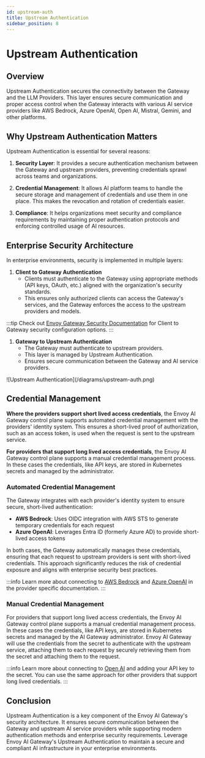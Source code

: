 ```yaml
---
id: upstream-auth
title: Upstream Authentication
sidebar_position: 8
---
```

# Upstream Authentication

## Overview

Upstream Authentication secures the connectivity between the Gateway and the LLM Providers. This layer ensures secure communication and proper access control when the Gateway interacts with various AI service providers like AWS Bedrock, Azure OpenAI, Open AI, Mistral, Gemini, and other platforms.

## Why Upstream Authentication Matters

Upstream Authentication is essential for several reasons:

1. **Security Layer**: It provides a secure authentication mechanism between the Gateway and upstream providers, preventing credentials sprawl across teams and organizations.

1. **Credential Management**: It allows AI platform teams to handle the secure storage and management of credentials and use them in one place. This makes the revocation and rotation of credentials easier.

1. **Compliance**: It helps organizations meet security and compliance requirements by maintaining proper authentication protocols and enforcing controlled usage of AI resources.

## Enterprise Security Architecture

In enterprise environments, security is implemented in multiple layers:

1. **Client to Gateway Authentication**
   - Clients must authenticate to the Gateway using appropriate methods (API keys, OAuth, etc.) aligned with the organization's security standards.
   - This ensures only authorized clients can access the Gateway's services, and the Gateway enforces the access to the upstream providers and models.

:::tip
Check out [Envoy Gateway Security Documentation](https://gateway.envoyproxy.io/docs/tasks/security/) for Client to Gateway security configuration options.
:::

1. **Gateway to Upstream Authentication**
   - The Gateway must authenticate to upstream providers.
   - This layer is managed by Upstream Authentication.
   - Ensures secure communication between the Gateway and AI service providers.

<div style={{ textAlign: 'center' }}>
  ![Upstream Authentication](/diagrams/upstream-auth.png)
</div>

## Credential Management

**Where the providers support short lived access credentials**, the Envoy AI Gateway control plane supports automated credential management with the providers' identity system. This ensures a short-lived proof of authorization, such as an access token, is used when the request is sent to the upstream service.

**For providers that support long lived access credentials**, the Envoy AI Gateway control plane supports a manual credential management process. In these cases the credentials, like API keys, are stored in Kubernetes secrets and managed by the administrator.

### Automated Credential Management

The Gateway integrates with each provider's identity system to ensure secure, short-lived authentication:

- **AWS Bedrock**: Uses OIDC integration with AWS STS to generate temporary credentials for each request
- **Azure OpenAI**: Leverages Entra ID (formerly Azure AD) to provide short-lived access tokens

In both cases, the Gateway automatically manages these credentials, ensuring that each request to upstream providers is sent with short-lived credentials. This approach significantly reduces the risk of credential exposure and aligns with enterprise security best practices.

:::info
Learn more about connecting to [AWS Bedrock](../getting-started/connect-providers/aws-bedrock.md) and [Azure OpenAI](../getting-started/connect-providers/azure-openai.md) in the provider specific documentation.
:::

### Manual Credential Management

For providers that support long lived access credentials, the Envoy AI Gateway control plane supports a manual credential management process. In these cases the credentials, like API keys, are stored in Kubernetes secrets and managed by the AI Gateway administrator. Envoy AI Gateway will use the credentials from the secret to authenticate with the upstream service, attaching them to each request by securely retrieving them from the secret and attaching them to the request.

:::info
Learn more about connecting to [Open AI](../getting-started/connect-providers/openai.md) and adding your API key to the secret. You can use the same approach for other providers that support long lived credentials.
:::

## Conclusion

Upstream Authentication is a key component of the Envoy AI Gateway's security architecture. It ensures secure communication between the Gateway and upstream AI service providers while supporting modern authentication methods and enterprise security requirements. Leverage Envoy AI Gateway's Upstream Authentication to maintain a secure and compliant AI infrastructure in your enterprise environments.
